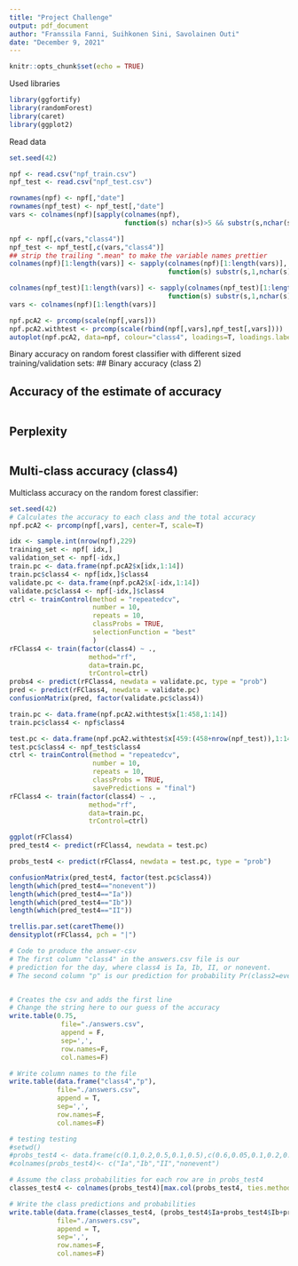 ```yaml
---
title: "Project Challenge"
output: pdf_document
author: "Franssila Fanni, Suihkonen Sini, Savolainen Outi"
date: "December 9, 2021"
---
```


```r
knitr::opts_chunk$set(echo = TRUE)
```
\newpage
Used libraries
```r
library(ggfortify)
library(randomForest)
library(caret)
library(ggplot2)
```

Read data

```r
set.seed(42)

npf <- read.csv("npf_train.csv")
npf_test <- read.csv("npf_test.csv")

rownames(npf) <- npf[,"date"]
rownames(npf_test) <- npf_test[,"date"]
vars <- colnames(npf)[sapply(colnames(npf),
                             function(s) nchar(s)>5 && substr(s,nchar(s)-4,nchar(s))==".mean")]

npf <- npf[,c(vars,"class4")]
npf_test <- npf_test[,c(vars,"class4")]
## strip the trailing ".mean" to make the variable names prettier
colnames(npf)[1:length(vars)] <- sapply(colnames(npf)[1:length(vars)],
                                        function(s) substr(s,1,nchar(s)-5))

colnames(npf_test)[1:length(vars)] <- sapply(colnames(npf_test)[1:length(vars)],
                                        function(s) substr(s,1,nchar(s)-5))
vars <- colnames(npf)[1:length(vars)]
```



```r
npf.pcA2 <- prcomp(scale(npf[,vars]))
npf.pcA2.withtest <- prcomp(scale(rbind(npf[,vars],npf_test[,vars])))
autoplot(npf.pcA2, data=npf, colour="class4", loadings=T, loadings.label=T)
```


Binary accuracy on random forest classifier with different sized training/validation sets:
## Binary accuracy (class 2)


## Accuracy of the estimate of accuracy

```r

```

## Perplexity

```r

```

## Multi-class accuracy (class4)

Multiclass accuracy on the random forest classifier:

```r
set.seed(42)
# Calculates the accuracy to each class and the total accuracy
npf.pcA2 <- prcomp(npf[,vars], center=T, scale=T)

idx <- sample.int(nrow(npf),229)
training_set <- npf[ idx,]
validation_set <- npf[-idx,]
train.pc <- data.frame(npf.pcA2$x[idx,1:14])
train.pc$class4 <- npf[idx,]$class4
validate.pc <- data.frame(npf.pcA2$x[-idx,1:14])
validate.pc$class4 <- npf[-idx,]$class4
ctrl <- trainControl(method = "repeatedcv",
                     number = 10,
                     repeats = 10,
                     classProbs = TRUE,
                     selectionFunction = "best"
                     )
rFClass4 <- train(factor(class4) ~ .,
                    method="rf",
                    data=train.pc,
                    trControl=ctrl)
probs4 <- predict(rFClass4, newdata = validate.pc, type = "prob")
pred <- predict(rFClass4, newdata = validate.pc)
confusionMatrix(pred, factor(validate.pc$class4))

```


```r
train.pc <- data.frame(npf.pcA2.withtest$x[1:458,1:14])
train.pc$class4 <- npf$class4

test.pc <- data.frame(npf.pcA2.withtest$x[459:(458+nrow(npf_test)),1:14])
test.pc$class4 <- npf_test$class4
ctrl <- trainControl(method = "repeatedcv",
                     number = 10,
                     repeats = 10,
                     classProbs = TRUE,
                     savePredictions = "final")
rFClass4 <- train(factor(class4) ~ .,
                    method="rf",
                    data=train.pc,
                    trControl=ctrl)

ggplot(rFClass4)
pred_test4 <- predict(rFClass4, newdata = test.pc)

probs_test4 <- predict(rFClass4, newdata = test.pc, type = "prob")

confusionMatrix(pred_test4, factor(test.pc$class4))
length(which(pred_test4=="nonevent"))
length(which(pred_test4=="Ia"))
length(which(pred_test4=="Ib"))
length(which(pred_test4=="II"))
```
```r
trellis.par.set(caretTheme())
densityplot(rFClass4, pch = "|")
```

```r
# Code to produce the answer-csv
# The first column "class4" in the answers.csv file is our 
# prediction for the day, where class4 is Ia, Ib, II, or nonevent.
# The second column "p" is our prediction for probability Pr(class2=event)


# Creates the csv and adds the first line
# Change the string here to our guess of the accuracy
write.table(0.75,
             file="./answers.csv",
             append = F,
             sep=',',
             row.names=F,
             col.names=F)

# Write column names to the file
write.table(data.frame("class4","p"),
            file="./answers.csv",
            append = T,
            sep=',',
            row.names=F,
            col.names=F)

# testing testing
#setwd()
#probs_test4 <- data.frame(c(0.1,0.2,0.5,0.1,0.5),c(0.6,0.05,0.1,0.2,0.05),c(0.1,0.7,0.2,0.2,0.15),c(0.2,0.05,0.2,0.5,0.3))
#colnames(probs_test4)<- c("Ia","Ib","II","nonevent")

# Assume the class probabilities for each row are in probs_test4
classes_test4 <- colnames(probs_test4)[max.col(probs_test4, ties.method = "first")]

# Write the class predictions and probabilities
write.table(data.frame(classes_test4, (probs_test4$Ia+probs_test4$Ib+probs_test4$II)),
            file="./answers.csv",
            append = T,
            sep=',',
            row.names=F,
            col.names=F)

```

